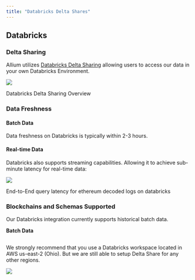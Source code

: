 ```yaml
---
title: "Databricks Delta Shares"
---
```


## Databricks

### Delta Sharing

Allium utilizes [Databricks Delta Sharing](https://docs.databricks.com/data-sharing/index.html) allowing users to access our data in your own Databricks Environment.

![](https://docs.allium.so/~gitbook/image?url=https%3A%2F%2F137711553-files.gitbook.io%2F%7E%2Ffiles%2Fv0%2Fb%2Fgitbook-x-prod.appspot.com%2Fo%2Fspaces%252FUrfZbzSRStJdjOp5DS3Z%252Fuploads%252FcurBoKEFCtjwZ57eRtBW%252Fimage.png%3Falt%3Dmedia%26token%3Ded0ebaa1-ea43-420b-b0bf-b83ead1885cb\&width=768\&dpr=4\&quality=100\&sign=89ff6536\&sv=2)

Databricks Delta Sharing Overview

### Data Freshness

#### Batch Data

Data freshness on Databricks is typically within 2-3 hours.

#### Real-time Data

Databricks also supports streaming capabilities. Allowing it to achieve sub-minute latency for real-time data:

![](https://docs.allium.so/~gitbook/image?url=https%3A%2F%2F137711553-files.gitbook.io%2F%7E%2Ffiles%2Fv0%2Fb%2Fgitbook-x-prod.appspot.com%2Fo%2Fspaces%252FUrfZbzSRStJdjOp5DS3Z%252Fuploads%252FrORdmNsLqDaRimuChOsN%252Fimage.png%3Falt%3Dmedia%26token%3Db2ebc398-ccb1-4bcc-bb33-12b07258d6e9\&width=768\&dpr=4\&quality=100\&sign=a7ba179e\&sv=2)

End-to-End query latency for ethereum decoded logs on databricks

### Blockchains and Schemas Supported

Our Databricks integration currently supports historical batch data.

**Batch Data**

## 

We strongly recommend that you use a Databricks workspace located in AWS us-east-2 (Ohio). But we are still able to setup Delta Share for any other regions.

![](https://docs.allium.so/~gitbook/image?url=https%3A%2F%2F137711553-files.gitbook.io%2F%7E%2Ffiles%2Fv0%2Fb%2Fgitbook-x-prod.appspot.com%2Fo%2Fspaces%252FUrfZbzSRStJdjOp5DS3Z%252Fuploads%252FPjH0pEAVZ01kZ8eYb9Pu%252Fimage.png%3Falt%3Dmedia%26token%3D6d5a887a-062e-4946-8bae-c5d627191af4\&width=768\&dpr=4\&quality=100\&sign=efb12cd6\&sv=2)


